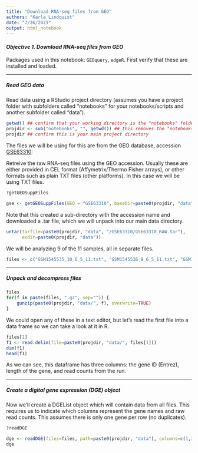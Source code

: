 ```yaml
---
title: "Download RNA-seq files from GEO" 
authors: "Karla Lindquist"
date: "7/26/2021"
output: html_notebook
---
```


#### *Objective 1. Download RNA-seq files from GEO*

Packages used in this notebook: `GEOquery`, `edgeR`. First verify that these are installed and loaded.

------------------------------------------------------------------------

##### Read GEO data

Read data using a RStudio project directory (assumes you have a project folder with subfolders called "notebooks" for your notebooks/scripts and another subfolder called "data").

```r
getwd() ## confirm that your working directory is the "notebooks" folder
projdir <- sub("notebooks", "", getwd()) ## this removes the "notebooks" part of the directory string 
projdir ## confirm this is your main project directory
```

The files we will be using for this are from the GEO database, accession [GSE63310](https://www.ncbi.nlm.nih.gov/geo/query/acc.cgi?acc=GSE63310):

Retreive the raw RNA-seq files using the GEO accession. Usually these are either provided in CEL format (Affymetrix/Thermo Fisher arrays), or other formats such as plain TXT files (other platforms). In this case we will be using TXT files.

```r
?getGEOSuppFiles

gse <- getGEOSuppFiles(GEO = "GSE63310", baseDir=paste0(projdir, "data"))
```

Note that this created a sub-directory with the accession name and downloaded a .tar file, which we will unpack into our main data directory.

```r
untar(tarfile=paste0(projdir, "data", "/GSE63310/GSE63310_RAW.tar"),
      exdir=paste0(projdir, "data"))
```

We will be analyzing 9 of the 11 samples, all in separate files.

```r
files <- c("GSM1545535_10_6_5_11.txt", "GSM1545536_9_6_5_11.txt", "GSM1545538_purep53.txt", "GSM1545539_JMS8-2.txt", "GSM1545540_JMS8-3.txt", "GSM1545541_JMS8-4.txt", "GSM1545542_JMS8-5.txt", "GSM1545544_JMS9-P7c.txt", "GSM1545545_JMS9-P8c.txt")
```

------------------------------------------------------------------------

##### Unpack and decompress files

```r
files
for(f in paste(files, ".gz", sep="")) {
    gunzip(paste0(projdir, "data/", f), overwrite=TRUE)
}
```

We could open any of these in a text editor, but let's read the first file into a data frame so we can take a look at it in R.

```r
files[1]
f1 <- read.delim(file=paste0(projdir, "data/", files[1]))
dim(f1)
head(f1)
```

As we can see, this dataframe has three columns: the gene ID (Entrez), length of the gene, and read counts from the run.

------------------------------------------------------------------------

##### Create a digital gene expression (DGE) object

Now we'll create a DGEList object which will contain data from all files. This requires us to indicate which columns represent the gene names and raw read counts. This assumes there is only one gene per row (no duplicates).

```r
?readDGE

dge <- readDGE(files=files, path=paste0(projdir, "data"), columns=c(1,3))
dge
```
